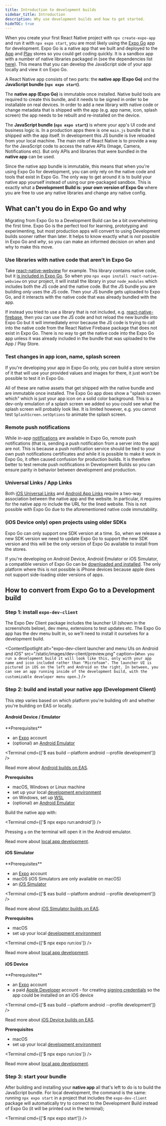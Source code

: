 ```yaml
---
title: Introduction to development builds
sidebar_title: Introduction
description: Why use development builds and how to get started.
hideTOC: true
---
```



When you create your first React Native project with `npx create-expo-app` and run it with `npx expo start`, you are most likely using the [Expo Go](https://expo.dev/go) app for development. Expo Go is a native app that we built and deployed to the [App](https://apps.apple.com/us/app/expo-go/id982107779) and [Play](https://play.google.com/store/apps/details?id=host.exp.exponent) stores so you could get coding quickly. It is a sandbox app with a number of native libraries packaged in (see the dependencies list [here](https://github.com/expo/expo/blob/main/apps/expo-go/package.json#L23)). This means that you can develop the JavaScript side of your app locally and view it on Expo Go.

A React Native app consists of two parts: the **native app (Expo Go)** and the **JavaScript bundle (`npx expo start`)**.

The **native app (Expo Go)** is immutable once installed. Native build tools are required to create this bundle, and it needs to be signed in order to be installable on real devices. In order to add a new library with native code or change metadata that is shipped with the app (e.g. app name, icon, splash screen) the app needs to be rebuilt and re-installed on the device.

The **JavaScript bundle (`npx expo start`)** is where your app's UI code and business logic is. In a production apps there is one `main.js` bundle that is shipped with the app itself. In development this JS bundle is live reloaded from your local machine. The main role of React Native is to provide a way for the JavaScript code to access the native APIs (Image, Camera, Notifications etc). But only APIs and libraries that were bundled in the **native app** can be used.

Since the native app bundle is immutable, this means that when you're using Expo Go for development, you can only rely on the native code and tools that exist in Expo Go. The only way to get around it is to build your native app yourself instead of using our pre-packaged sandbox. This is exactly what a **Development Build is: your own version of Expo Go** where you are free to use any native libraries and change any native config.

## What can't you do in Expo Go and why

Migrating from Expo Go to a Development Build can be a bit overwhelming the first time. Expo Go is the perfect tool for learning, prototyping and experimenting, but most production apps will convert to using Development builds sooner rather than later. It helps to know exactly what is _not_ possible in Expo Go and _why_, so you can make an informed decision on when and why to make this move.

### Use libraries with native code that aren't in Expo Go

Take [react-native-webview](https://docs.expo.dev/versions/latest/sdk/webview/) for example. This library contains native code, but it [is included in Expo Go](https://github.com/expo/expo/blob/main/apps/expo-go/package.json#L23). So when you `npx expo install react-native-webview` on your project, it will install the library in your `node_modules` which includes both the JS code and the native code. But the JS bundle you are building _only_ uses the JS code. Then your JS bundle gets uploaded to Expo Go, and it interacts with the native code that was already bundled with the app.

If instead you tried to use a library that is not included, e.g. [react-native-firebase](https://docs.expo.dev/guides/using-firebase/#using-react-native-firebase), then you can use the JS code and hot reload the new bundle into Expo Go but it will immediately error because the JS code is trying to call into the native code from the React Native Firebase package that does not exist in Expo Go. There is no way to get the native code into the Expo Go app unless it was already included in the bundle that was uploaded to the App / Play Store.

### Test changes in app icon, name, splash screen

If you're developing your app in Expo Go only, you _can_ build a store version of it that will use your provided values and images for there, it just won't be possible to test it in Expo Go.

All of these are native assets that get shipped with the native bundle and are immutable once installed. The Expo Go app does show a "splash screen which" which is just your app icon on a solid color background. This is a dev-only emulation of a splash screen we added so you could see what the splash screen will probably look like. It is limited however, e.g. you cannot test `SplashScreen.setOptions` to animate the splash screen.

### Remote push notifications

While in-app [notifications](https://docs.expo.dev/versions/latest/sdk/notifications/) are available in Expo Go, remote push notifications (that is, sending a push notification from a server into the app) are not. This is because a push notification service should be tied to your own push notifications certificates and while it is possible to make it work in Expo Go, it often caused confusion for production builds. It is therefore better to test remote push notifications in Development Builds so you can ensure parity in behavior between development and production.

### Universal Links / App Links

Both [iOS Universal Links](https://docs.expo.dev/linking/ios-universal-links/) and [Android App Links](https://docs.expo.dev/linking/android-app-links/) require a two-way association between the native app and the website. In particular, it requires for the native app ro include the URL for the lined website. This is not possible with Expo Go due to the aforementioned native code immutability.

### (iOS Device only) open projects using older SDKs

Expo Go can only support one SDK version at a time. So, when we release a new SDK version we need to update Expo Go to support the new SDK version and this will be the only version of Expo Go available to install from the stores.

If you're developing on Android Device, Android Emulator or iOS Simulator, a compatible version of Expo Go can be [downloaded and installed](https://expo.dev/go). The only platform where this is not possible is iPhone devices because apple does not support side-loading older versions of apps.

## How to convert from Expo Go to a Development build

### Step 1: install `expo-dev-client`

The Expo Dev Client package includes the launcher UI (shown in the screenshots below), dev menu, extensions to test updates etc. The Expo Go app has the dev menu built in, so we'll need to install it ourselves for a development build.

<ContentSpotlight
  alt="expo-dev-client launcher and menu UIs on Android and iOS"
  src="/static/images/dev-client/preview.png"
  caption={`When you run a development build it will look like this, only with your app name and icon included rather than "Microfoam". The launcher UI is pictured in iOS on the left and Android on the right. In between, you can see an app running inside of the development build, with the customizable developer menu open.`}
/>

### Step 2: build and install your native app (Development Client)

This step varies based on which platform you're building ofr and whether you're building on EAS or locally.

#### Android Device / Emulator

<Tabs>

<Tab label="Build on EAS">
**Prerequisites**

- an [Expo](https://expo.dev/) account
- (optional) an [Android Emulator](https://docs.expo.dev/workflow/android-studio-emulator/)

<Terminal cmd={['$ eas build --platform android --profile development']} />

Read more about [Android builds on EAS](/tutorial/eas/android-development-build).

</Tab>

<Tab label="On your local machine">

**Prerequisites**

- macOS, Windows or Linux machine
- set up your local [development environment](https://reactnative.dev/docs/set-up-your-environment?os=windows&platform=android)
- on Windows, set up [WSL](https://github.com/expo/fyi/blob/main/wsl.md)
- (optional) an [Android Emulator](https://docs.expo.dev/workflow/android-studio-emulator/)

Build the native app with:

<Terminal cmd={['$ npx expo run:android']} />

Pressing `a` on the terminal will open it in the Android emulator.

Read more about [local app development](/guides/local-app-development/#local-builds-with-expo-dev-client).

</Tab>
</Tabs>

#### iOS Simulator

<Tabs>

<Tab label="Build on EAS">
**Prerequisites**

- an [Expo](https://expo.dev/) account
- macOS (iOS Simulators are only available on macOS)
- an [iOS Simulator](https://docs.expo.dev/workflow/ios-simulator/)

<Terminal cmd={['$ eas build --platform android --profile development']} />

Read more about [iOS Simulator builds on EAS](/tutorial/eas/ios-development-build-for-simulators/).

</Tab>

<Tab label="On your local machine">

**Prerequisites**

- macOS
- set up your local [development environment](https://reactnative.dev/docs/set-up-your-environment?os=macos&platform=ios)

<Terminal cmd={['$ npx expo run:ios']} />

Read more about [local app development](/guides/local-app-development/#local-builds-with-expo-dev-client).

</Tab>
</Tabs>

#### iOS Device

<Tabs>

<Tab label="Build on EAS">
**Prerequisites**

- an [Expo](https://expo.dev/) account
- a paid [Apple Developer](https://developer.apple.com/) account - for creating [signing credentials](/app-signing/managed-credentials/#generating-app-signing-credentials) so the app could be installed on an iOS device

<Terminal cmd={['$ eas build --platform android --profile development']} />

Read more about [iOS Device builds on EAS](/tutorial/eas/ios-development-build-for-devices/).

</Tab>

<Tab label="On your local machine">

**Prerequisites**

- macOS
- set up your local [development environment](https://reactnative.dev/docs/set-up-your-environment?os=macos&platform=ios)

<Terminal cmd={['$ npx expo run:ios']} />

Read more about [local app development](/guides/local-app-development/#local-builds-with-expo-dev-client).

</Tab>
</Tabs>

### Step 3: start your bundle

After building and installing your **native app** all that's left to do is to build the JavaScript bundle. For local development, the command is the same: running `npx expo start` in a project that includes the `expo-dev-client` package will automatically try to connect to the Development Build instead of Expo Go (it will be printed out in the terminal);

<Terminal cmd={['$ npx expo start']} />
